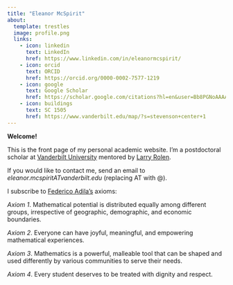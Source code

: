 ```yaml
---
title: "Eleanor McSpirit"
about:
  template: trestles
  image: profile.png
  links:
    - icon: linkedin
      text: LinkedIn
      href: https://www.linkedin.com/in/eleanormcspirit/
    - icon: orcid
      text: ORCID
      href: https://orcid.org/0000-0002-7577-1219
    - icon: google
      text: Google Scholar
      href: https://scholar.google.com/citations?hl=en&user=Bb8PGNoAAAAJ
    - icon: buildings
      text: SC 1505
      href: https://www.vanderbilt.edu/map/?s=stevenson+center+1
---
```


**Welcome!**

This is the front page of my personal academic website. I'm a postdoctoral scholar at [Vanderbilt University](https://as.vanderbilt.edu/math/) mentored by [Larry Rolen](https://math.vanderbilt.edu/rolenl/).

If you would like to contact me, send an email to *eleanor.mcspiritATvanderbilt.edu* (replacing AT with @).

I subscribe to [Federico Adila's](http://fardila.com) axioms:

*Axiom 1*. Mathematical potential is distributed equally among different groups, irrespective of geographic, demographic, and economic boundaries.

*Axiom 2*. Everyone can have joyful, meaningful, and empowering mathematical experiences.

*Axiom 3*. Mathematics is a powerful, malleable tool that can be shaped and used differently by various communities to serve their needs.

*Axiom 4*. Every student deserves to be treated with dignity and respect.
